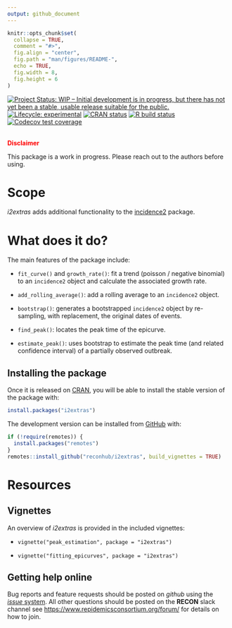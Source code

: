 ```yaml
---
output: github_document
---
```


```r
knitr::opts_chunk$set(
  collapse = TRUE,
  comment = "#>",
  fig.align = "center",
  fig.path = "man/figures/README-",
  echo = TRUE,
  fig.width = 8,
  fig.height = 6
)

```

<!-- badges: start -->
[![Project Status: WIP – Initial development is in progress, but there has not yet been a stable, usable release suitable for the public.](https://www.repostatus.org/badges/latest/wip.svg)](https://www.repostatus.org/#wip)
[![Lifecycle: experimental](https://img.shields.io/badge/lifecycle-experimental-orange.svg)](https://www.tidyverse.org/lifecycle/#experimental)
[![CRAN status](https://www.r-pkg.org/badges/version/incidence2)](https://CRAN.R-project.org/package=i2extras)
[![R build status](https://github.com/reconhub/i2extras/workflows/R-CMD-check/badge.svg)](https://github.com/reconhub/i2extras/actions)
[![Codecov test coverage](https://codecov.io/gh/reconhub/i2extras/branch/master/graph/badge.svg)](https://codecov.io/gh/reconhub/i2extras?branch=master)
<!-- badges: end -->

<br>
**<span style="color: red;">Disclaimer</span>**

This package is a work in progress. Please reach out to the
authors before using.


# Scope

*i2extras* adds additional functionality to the
[incidence2](https://github.com/reconhub/incidence2) package.

# What does it do?

The main features of the package include:

- `fit_curve()` and `growth_rate()`: fit a trend (poisson / negative
  binomial) to an `incidence2` object and calculate the associated growth
  rate.

- `add_rolling_average()`: add a rolling average to an `incidence2` object.

- `bootstrap()`: generates a bootstrapped `incidence2` object by re-sampling,
  with replacement, the original dates of events.

- `find_peak()`: locates the peak time of the epicurve.

- `estimate_peak()`: uses bootstrap to estimate the peak time (and related
  confidence interval) of a partially observed outbreak.


## Installing the package

Once it is released on [CRAN](https://CRAN.R-project.org), you will be able to
install the stable version of the package with:

```r
install.packages("i2extras")
```

The development version can be installed from [GitHub](https://github.com/) 
with:

```r
if (!require(remotes)) {
  install.packages("remotes")
}
remotes::install_github("reconhub/i2extras", build_vignettes = TRUE)
```

# Resources

## Vignettes

An overview of *i2extras* is provided in the included vignettes:

* `vignette("peak_estimation", package = "i2extras")`

* `vignette("fitting_epicurves", package = "i2extras")`


## Getting help online

Bug reports and feature requests should be posted on *github* using the 
[*issue* system](https://github.com/reconhub/i2extras/issues). All other 
questions should be posted on the **RECON** slack channel see
<https://www.repidemicsconsortium.org/forum/> for details on how to join.